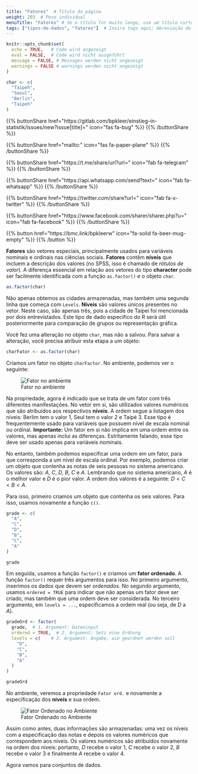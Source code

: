 ```yaml
---
title: "Fatores"  # Título da página
weight: 203  # Peso individual
menuTitle: "Fatores" # Se o título for muito longo, use um título curto aqui
tags: ["tipos-de-dados", "fatores"]  # Insira tags aqui; Abreviação do que acontece na página
---
```

```r
knitr::opts_chunk$set(
  echo = TRUE,   # Code wird angezeigt
  eval = FALSE,  # Code wird nicht ausgeführt
  message = FALSE, # Messages werden nicht angezeigt
  warnings = FALSE # warnings werden nicht angezeigt
)

char <- c(
  "Taipeh", 
  "Seoul",
  "Berlin",
  "Taipeh"
)
```

{{% buttonShare href=\"https\:\/\/gitlab.com\/bpkleer\/einstieg-in-statistik\/issues\/new?issue[title]=\" icon=\"fas fa-bug\" %}} {{% /buttonShare %}} 

{{% buttonShare href=\"mailto\:\" icon=\"fas fa-paper-plane\" %}} {{% /buttonShare %}}

{{% buttonShare href=\"https\:\/\/t.me\/share\/url?url=\" icon=\"fab fa-telegram\" %}} {{% /buttonShare %}}

{{% buttonShare href=\"https\:\/\/api.whatsapp.com\/send?text=\" icon=\"fab fa-whatsapp\" %}} {{% /buttonShare %}}

{{% buttonShare href=\"https\:\/\/twitter.com\/share?url=\" icon=\"fab fa-x-twitter\" %}} {{% /buttonShare %}}

{{% buttonShare href=\"https\:\/\/www.facebook.com\/sharer\/sharer.php?u=\" icon=\"fab fa-facebook\" %}} {{% /buttonShare %}}

{{% button href=\"https\:\/\/bmc.link\/bpkleerw\" icon=\"fa-solid fa-beer-mug-empty\" %}} {{% /button %}}

**Fatores** são vetores especiais, principalmente usados para variáveis nominais e ordinais nas ciências sociais. **Fatores** contêm **níveis** que incluem a descrição dos valores (no SPSS, isso é chamado de *rótulos de valor*). A diferença essencial em relação aos vetores do tipo **character** pode ser facilmente identificada com a função `as.factor()` e o objeto `char`.

```r
as.factor(char)
```

Não apenas obtemos as cidades armazenadas, mas também uma segunda linha que começa com `Levels`. **Níveis** são valores *únicos* presentes no vetor. Neste caso, são apenas três, pois a cidade de Taipei foi mencionada por dois entrevistados. Este tipo de dado específico do R será útil posteriormente para comparação de grupos ou representação gráfica.

Você fez uma alteração no objeto `char`, mas não a salvou. Para salvar a alteração, você precisa atribuir esta etapa a um objeto:
```r
charFator <- as.factor(char)
```

Criamos um fator no objeto `charFactor`. No ambiente, podemos ver o seguinte:

![Fator no ambiente](../img/faktor1.png)

Na propriedade, agora é indicado que se trata de um fator com três diferentes manifestações. No vetor em si, são utilizados valores numéricos que são atribuídos aos respectivos **níveis**. A ordem segue a listagem dos níveis: Berlim tem o valor $1$, Seul tem o valor $2$ e Taipé $3$. Esse tipo é frequentemente usado para variáveis que possuem nível de escala nominal ou ordinal. **Importante:** Um fator em si não implica em uma ordem entre os valores, mas apenas inclui as diferenças. Estritamente falando, esse tipo deve ser usado apenas para variáveis nominais.

No entanto, também podemos especificar uma ordem em um fator, para que corresponda a um nível de escala ordinal. Por exemplo, podemos criar um objeto que contenha as notas de seis pessoas no sistema americano. Os valores são: $A$, $C$, $D$, $B$, $C$ e $A$. Lembrando que no sistema americano, $A$ é o melhor valor e $D$ é o pior valor. A ordem dos valores é a seguinte: $D < C < B < A$.

Para isso, primeiro criamos um objeto que contenha os seis valores. Para isso, usamos novamente a função `c()`.

```r
grade <- c(
  "A",
  "C",
  "D",
  "B",
  "C", 
  "A"
)

grade
```

Em seguida, usamos a função `factor()` e criamos um **fator ordenado**. A função `factor()` requer três argumentos para isso. No primeiro argumento, inserimos os dados que devem ser *ordenados*. No segundo argumento, usamos `ordered = TRUE` para indicar que não apenas um fator deve ser criado, mas também que uma ordem deve ser considerada. No terceiro argumento, em `levels = ...`, especificamos a ordem real (ou seja, de $D$ a $A$).

```r
gradeOrd <- factor(
  grade,  # 1. Argument: Dateninput
  ordered = TRUE,  # 2. Argument: Setz eine Ordnung
  levels = c(    # 3. Argument: Angabe, wie geordnet werden soll
    "D",
    "C",
    "B",
    "A"
  )
)

gradeOrd

```

No ambiente, veremos a propriedade `Fator ord.` e novamente a especificação dos **níveis** e sua ordem.

![Fator Ordenado no Ambiente](../img/faktor2.png)

Assim como antes, duas informações são armazenadas: uma vez os níveis com a especificação das notas e depois os valores numéricos que correspondem aos níveis. Os valores numéricos são atribuídos novamente na ordem dos níveis: portanto, $D$ recebe o valor $1$, $C$ recebe o valor $2$, $B$ recebe o valor $3$ e finalmente $A$ recebe o valor $4$.

Agora vamos para conjuntos de dados.
